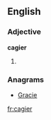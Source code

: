 ==English==

===Adjective===
'''cagier'''

# {{comparative of|cagy}}

===Anagrams===
* [[Gracie#English|Gracie]]

[[fr:cagier]]